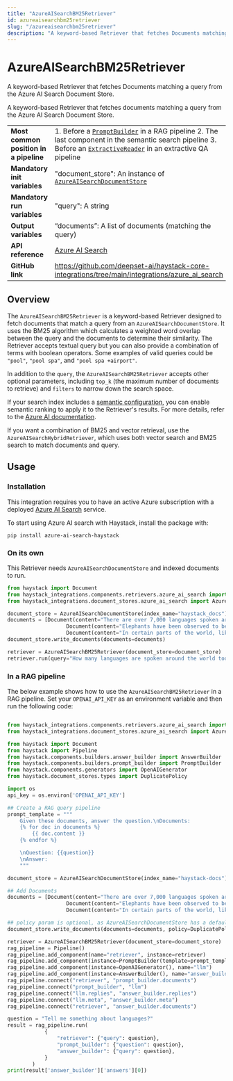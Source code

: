 ```yaml
---
title: "AzureAISearchBM25Retriever"
id: azureaisearchbm25retriever
slug: "/azureaisearchbm25retriever"
description: "A keyword-based Retriever that fetches Documents matching a query from the Azure AI Search Document Store."
---
```


# AzureAISearchBM25Retriever

A keyword-based Retriever that fetches Documents matching a query from the Azure AI Search Document Store.

A keyword-based Retriever that fetches documents matching a query from the Azure AI Search Document Store.

|  |  |
| --- | --- |
| **Most common position in a pipeline** | 1. Before a [`PromptBuilder`](../builders/promptbuilder.mdx) in a RAG pipeline 2. The last component in the semantic search pipeline 3. Before an [`ExtractiveReader`](../readers/extractivereader.mdx) in an extractive QA pipeline |
| **Mandatory init variables**           | "document_store": An instance of [`AzureAISearchDocumentStore`](../../document-stores/azureaisearchdocumentstore.mdx)                                                                                                                   |
| **Mandatory run variables**            | "query": A string                                                                                                                                                                                                 |
| **Output variables**                   | “documents”: A list of documents (matching the query)                                                                                                                                                             |
| **API reference**                      | [Azure AI Search](/reference/integrations-azure_ai_search)                                                                                                                                                               |
| **GitHub link**                        | https://github.com/deepset-ai/haystack-core-integrations/tree/main/integrations/azure_ai_search                                                                                                                 |

## Overview

The `AzureAISearchBM25Retriever` is a keyword-based Retriever designed to fetch documents that match a query from an `AzureAISearchDocumentStore`. It uses the BM25 algorithm which calculates a weighted word overlap between the query and the documents to determine their similarity. The Retriever accepts textual query but you can also provide a combination of terms with boolean operators. Some examples of valid queries could be `"pool"`, `"pool spa"`, and `"pool spa +airport"`. 

In addition to the `query`, the `AzureAISearchBM25Retriever` accepts other optional parameters, including `top_k` (the maximum number of documents to retrieve) and `filters` to narrow down the search space. 

If your search index includes a [semantic configuration](https://learn.microsoft.com/en-us/azure/search/semantic-how-to-query-request), you can enable semantic ranking to apply it to the Retriever's results. For more details, refer to the [Azure AI documentation](https://learn.microsoft.com/en-us/azure/search/hybrid-search-how-to-query#semantic-hybrid-search).

If you want a combination of BM25 and vector retrieval, use the `AzureAISearchHybridRetriever`, which uses both vector search and BM25 search to match documents and query.

## Usage

### Installation

This integration requires you to have an active Azure subscription with a deployed [Azure AI Search](https://azure.microsoft.com/en-us/products/ai-services/ai-search) service.

To start using Azure AI search with Haystack, install the package with:

```shell
pip install azure-ai-search-haystack
```

### On its own

This Retriever needs `AzureAISearchDocumentStore` and indexed documents to run.

```python
from haystack import Document
from haystack_integrations.components.retrievers.azure_ai_search import AzureAISearchBM25Retriever
from haystack_integrations.document_stores.azure_ai_search import AzureAISearchDocumentStore

document_store = AzureAISearchDocumentStore(index_name="haystack_docs")
documents = [Document(content="There are over 7,000 languages spoken around the world today."),
			       Document(content="Elephants have been observed to behave in a way that indicates a high level of self-awareness, such as recognizing themselves in mirrors."),
			       Document(content="In certain parts of the world, like the Maldives, Puerto Rico, and San Diego, you can witness the phenomenon of bioluminescent waves.")]
document_store.write_documents(documents=documents)

retriever = AzureAISearchBM25Retriever(document_store=document_store)
retriever.run(query="How many languages are spoken around the world today?")
```

### In a RAG pipeline

The below example shows how to use the `AzureAISearchBM25Retriever` in a RAG pipeline. Set your `OPENAI_API_KEY` as an environment variable and then run the following code:

```python

from haystack_integrations.components.retrievers.azure_ai_search import AzureAISearchBM25Retriever
from haystack_integrations.document_stores.azure_ai_search import AzureAISearchDocumentStore

from haystack import Document
from haystack import Pipeline
from haystack.components.builders.answer_builder import AnswerBuilder
from haystack.components.builders.prompt_builder import PromptBuilder
from haystack.components.generators import OpenAIGenerator
from haystack.document_stores.types import DuplicatePolicy

import os
api_key = os.environ['OPENAI_API_KEY']

## Create a RAG query pipeline
prompt_template = """
    Given these documents, answer the question.\nDocuments:
    {% for doc in documents %}
        {{ doc.content }}
    {% endfor %}

    \nQuestion: {{question}}
    \nAnswer:
    """

document_store = AzureAISearchDocumentStore(index_name="haystack-docs")

## Add Documents
documents = [Document(content="There are over 7,000 languages spoken around the world today."),
			       Document(content="Elephants have been observed to behave in a way that indicates a high level of self-awareness, such as recognizing themselves in mirrors."),
			       Document(content="In certain parts of the world, like the Maldives, Puerto Rico, and San Diego, you can witness the phenomenon of bioluminescent waves.")]

## policy param is optional, as AzureAISearchDocumentStore has a default policy of DuplicatePolicy.OVERWRITE
document_store.write_documents(documents=documents, policy=DuplicatePolicy.OVERWRITE)

retriever = AzureAISearchBM25Retriever(document_store=document_store)
rag_pipeline = Pipeline()
rag_pipeline.add_component(name="retriever", instance=retriever)
rag_pipeline.add_component(instance=PromptBuilder(template=prompt_template), name="prompt_builder")
rag_pipeline.add_component(instance=OpenAIGenerator(), name="llm")
rag_pipeline.add_component(instance=AnswerBuilder(), name="answer_builder")
rag_pipeline.connect("retriever", "prompt_builder.documents")
rag_pipeline.connect("prompt_builder", "llm")
rag_pipeline.connect("llm.replies", "answer_builder.replies")
rag_pipeline.connect("llm.meta", "answer_builder.meta")
rag_pipeline.connect("retriever", "answer_builder.documents")

question = "Tell me something about languages?"
result = rag_pipeline.run(
            {
                "retriever": {"query": question},
                "prompt_builder": {"question": question},
                "answer_builder": {"query": question},
            }
        )
print(result['answer_builder']['answers'][0])

```